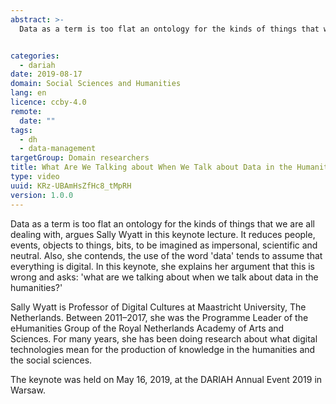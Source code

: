 ```yaml
---
abstract: >-
  Data as a term is too flat an ontology for the kinds of things that we are all dealing with, argues Sally Wyatt in this keynote lecture. It reduces people, events, objects to things, bits, to be imagined as impersonal, scientific and neutral. Also, she contends, the use of the word 'data' tends to assume that everything is digital. In this keynote, she explains her argument that this is wrong and asks: 'what are we talking about when we talk about data in the humanities?'


categories:
  - dariah
date: 2019-08-17
domain: Social Sciences and Humanities
lang: en
licence: ccby-4.0
remote:
  date: ""
tags:
  - dh
  - data-management
targetGroup: Domain researchers
title: What Are We Talking about When We Talk about Data in the Humanities?
type: video
uuid: KRz-UBAmHsZfHc8_tMpRH
version: 1.0.0
---
```


Data as a term is too flat an ontology for the kinds of things that we are all dealing with, argues Sally Wyatt in this keynote lecture. It reduces people, events, objects to things, bits, to be imagined as impersonal, scientific and neutral. Also, she contends, the use of the word 'data' tends to assume that everything is digital. In this keynote, she explains her argument that this is wrong and asks: 'what are we talking about when we talk about data in the humanities?'

Sally Wyatt is Professor of Digital Cultures at Maastricht University, The Netherlands. Between 2011–2017, she was the Programme Leader of the eHumanities Group of the Royal Netherlands Academy of Arts and Sciences. For many years, she has been doing research about what digital technologies mean for the production of knowledge in the humanities and the social sciences.

The keynote was held on May 16, 2019, at the DARIAH Annual Event 2019 in Warsaw.

<VideoCard
  title="What Are We Talking about When We Talk about Data in the Humanities?"
  id="fmziX4lHBoc"
  image="/assets/images/cms/resources/what-talking-about-data-in-humanities/sally-wyatt.png"
/>
